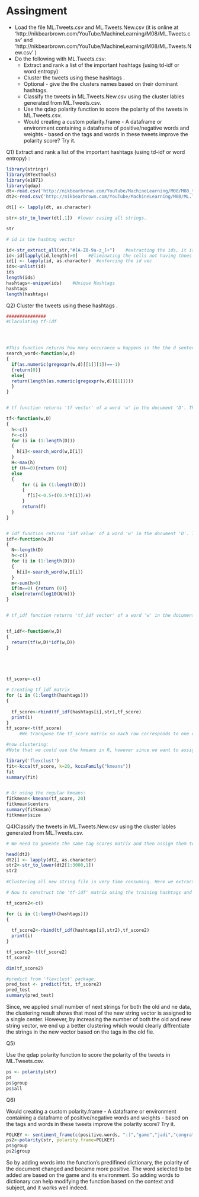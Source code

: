 # Assingment

* Load the file ML.Tweets.csv and ML.Tweets.New.csv (it is online at  'http://nikbearbrown.com/YouTube/MachineLearning/M08/ML.Tweets.csv' and 'http://nikbearbrown.com/YouTube/MachineLearning/M08/ML.Tweets.New.csv' )    
* Do the following with ML.Tweets.csv:   
    * Extract and rank a list of the important hashtags (using td-idf or word entropy)   
    * Cluster the tweets using these hashtags .    
    * Optional - give the the clusters names based on their dominant hashtags.   
    * Classify the tweets in ML.Tweets.New.csv using the cluster lables generated from ML.Tweets.csv.  
    * Use the qdap polarity function to score the polarity of the tweets in ML.Tweets.csv.        
    * Would creating a custom polarity.frame - A dataframe or environment containing a dataframe of positive/negative words and weights - based on the tags and words in these tweets improve the polarity score? Try it.    


Q1) Extract and rank a list of the important hashtags (using td-idf or word entropy) :

```r
library(stringr)
library(RTextTools)
library(e1071)
library(qdap)
dt<-read.csv('http://nikbearbrown.com/YouTube/MachineLearning/M08/M08_tweets_small.csv')
dt2<-read.csv('http://nikbearbrown.com/YouTube/MachineLearning/M08/ML.Tweets.New.csv')

dt[] <- lapply(dt, as.character)

str<-str_to_lower(dt[,1])  #lower casing all strings.

str

# id is the hashtag vector

id<-str_extract_all(str,"#[A-Z0-9a-z_]+")    #extracting the ids, it is a list ,some cells contain multiple elements
id<-id[lapply(id,length)>0]    #Eliminating the cells not having thoes #[.]+ word
id[] <- lapply(id, as.character)  #enforcing the id vec
ids<-unlist(id)
ids
length(ids)
hashtags<-unique(ids)    #Unique Hashtags 
hashtags
length(hashtags)
```

Q2) Cluster the tweets using these hashtags .  

```r
###############
#Claculating tf-idf




#This function returns how many occurance w happens in the the d sentence.  
search_word<-function(w,d)
{
  if(as.numeric(gregexpr(w,d)[[1]][1])==-1)
  {return(0)}
  else{
  return(length(as.numeric(gregexpr(w,d)[[1]])))
  }
}


# tf function returns 'tf vector' of a word 'w' in the document 'D'. This function requieres function: search_word

tf<-function(w,D)
{
  h<-c()
  f<-c()
  for (i in (1:length(D)))
  {
    h[i]<-search_word(w,D[i])
  }
  H<-max(h)
  if (H==0){return (0)}
  else
  {
      for (i in (1:length(D)))
      {
        f[i]<-0.5+((0.5*h[i])/H)
      }
      return(f)
  }
}


# idf function returns 'idf value' of a word 'w' in the document 'D'. This function requieres function: search_word
idf<-function(w,D)
{
  N<-length(D)
  h<-c()
  for (i in (1:length(D)))
  {
    h[i]<-search_word(w,D[i])
  }
  m<-sum(h>0)
  if(m==0) {return (0)}
  else{return(log10(N/m))}
}


# tf_idf function returns 'tf_idf vector' of a word 'w' in the document 'D'. This function requieres function: search_word,tf,idf


tf_idf<-function(w,D)
{
  return(tf(w,D)*idf(w,D))
}





tf_score<-c()

# Creating tf_idf matrix
for (i in (1:length(hashtags)))
{
  
  tf_score<-rbind(tf_idf(hashtags[i],str),tf_score)
  print(i)
}
tf_score<-t(tf_score)
     #We transpose the tf_score matrix so each raw corresponds to one document and columns indicate hashtags.

#now clustering:
#Note that we could use the kmeans in R, however since we want to assign new data to our clustering, we will use package 'flexclust' for clustering.

library('flexclust')
fit<-kcca(tf_score, k=20, kccaFamily("kmeans"))
fit
summary(fit)


# Or using the regular kmeans: 
fitkmean<-kmeans(tf_score, 20)
fitkmean$centers
summary(fitkmean)
fitkmean$size
```

Q4)Classify the tweets in ML.Tweets.New.csv using the cluster lables generated from ML.Tweets.csv. 
```r
# We need to geneate the same tag scores matrix and then assign them to their associate clusters.

head(dt2)
dt2[] <- lapply(dt2, as.character)
str2<-str_to_lower(dt2[1:3000,1])
str2
  
#Clustering all new string file is very time consuming. Here we extract the first 1000 of them for simplicity.

# Now to construct the 'tf-idf' matrix using the training hashtags and the new string data.

tf_score2<-c()

for (i in (1:length(hashtags)))
{
  
  tf_score2<-rbind(tf_idf(hashtags[i],str2),tf_score2)
  print(i)
}

tf_score2<-t(tf_score2)  
tf_score2

dim(tf_score2)

#predict from 'flexclust' package:
pred_test <- predict(fit, tf_score2)
pred_test
summary(pred_test)
```
Since, we applied small number of next strings for both the old and ne data, the clustering result shows that most of the new string vector is assigned to a single center. However, by increasing the number of both the old and new string vector, we end up a better clustering which would clearly diffrentiate the strings in the new vector based on the tags in the old fie. 



Q5) 

Use the qdap polarity function to score the polarity of the tweets in ML.Tweets.csv.

```r
ps <- polarity(str)
ps
ps$group
ps$all
```

Q6)

Would creating a custom polarity.frame - A dataframe or environment containing a dataframe of positive/negative words and weights - based on the tags and words in these tweets improve the polarity score? Try it.

```r
POLKEY <- sentiment_frame(c(positive.words, ":)","game","jadi","congratulations","congrats"), c(negative.words, ":(","shit","ruin","help"))
ps2<-polarity(str, polarity.frame=POLKEY)
ps$group
ps2$group

```

So by adding words into the function's predifined dictionary, the polarity of the document changed and became more positive. The word selected to be added are based on the game and its environment. 
So adding words to dictionary can help modifying the function based on the context and subject, and it works well indeed. 

